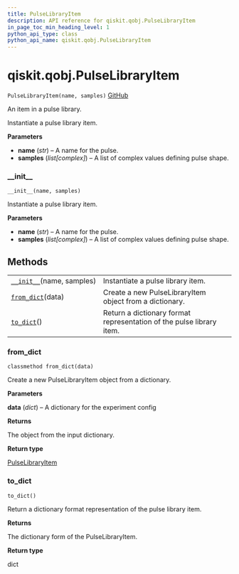 ```yaml
---
title: PulseLibraryItem
description: API reference for qiskit.qobj.PulseLibraryItem
in_page_toc_min_heading_level: 1
python_api_type: class
python_api_name: qiskit.qobj.PulseLibraryItem
---
```


<span id="qiskit-qobj-pulselibraryitem" />

# qiskit.qobj.PulseLibraryItem

<span id="qiskit.qobj.PulseLibraryItem" />

`PulseLibraryItem(name, samples)` [GitHub](https://github.com/qiskit/qiskit/tree/stable/0.16/qiskit/qobj/pulse_qobj.py "view source code")

An item in a pulse library.

Instantiate a pulse library item.

**Parameters**

*   **name** (*str*) – A name for the pulse.
*   **samples** (*list\[complex]*) – A list of complex values defining pulse shape.

### \_\_init\_\_

<span id="qiskit.qobj.PulseLibraryItem.__init__" />

`__init__(name, samples)`

Instantiate a pulse library item.

**Parameters**

*   **name** (*str*) – A name for the pulse.
*   **samples** (*list\[complex]*) – A list of complex values defining pulse shape.

## Methods

|                                                                                                             |                                                                      |
| ----------------------------------------------------------------------------------------------------------- | -------------------------------------------------------------------- |
| [`__init__`](#qiskit.qobj.PulseLibraryItem.__init__ "qiskit.qobj.PulseLibraryItem.__init__")(name, samples) | Instantiate a pulse library item.                                    |
| [`from_dict`](#qiskit.qobj.PulseLibraryItem.from_dict "qiskit.qobj.PulseLibraryItem.from_dict")(data)       | Create a new PulseLibraryItem object from a dictionary.              |
| [`to_dict`](#qiskit.qobj.PulseLibraryItem.to_dict "qiskit.qobj.PulseLibraryItem.to_dict")()                 | Return a dictionary format representation of the pulse library item. |

### from\_dict

<span id="qiskit.qobj.PulseLibraryItem.from_dict" />

`classmethod from_dict(data)`

Create a new PulseLibraryItem object from a dictionary.

**Parameters**

**data** (*dict*) – A dictionary for the experiment config

**Returns**

The object from the input dictionary.

**Return type**

[PulseLibraryItem](#qiskit.qobj.PulseLibraryItem "qiskit.qobj.PulseLibraryItem")

### to\_dict

<span id="qiskit.qobj.PulseLibraryItem.to_dict" />

`to_dict()`

Return a dictionary format representation of the pulse library item.

**Returns**

The dictionary form of the PulseLibraryItem.

**Return type**

dict

